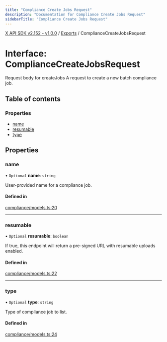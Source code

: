 ```yaml
---
title: "Compliance Create Jobs Request"
description: "Documentation for Compliance Create Jobs Request"
sidebarTitle: "Compliance Create Jobs Request"
---
```


[X API SDK v2.152 - v1.0.0](../README.md) / [Exports](../modules.md) / ComplianceCreateJobsRequest

# Interface: ComplianceCreateJobsRequest

Request body for createJobs
A request to create a new batch compliance job.

## Table of contents

### Properties

- [name](ComplianceCreateJobsRequest.md#name)
- [resumable](ComplianceCreateJobsRequest.md#resumable)
- [type](ComplianceCreateJobsRequest.md#type)

## Properties

### name

• `Optional` **name**: `string`

User-provided name for a compliance job.

#### Defined in

[compliance/models.ts:20](https://github.com/xdevplatform/xdk/blob/ad4172ef5f68f089e0f077a190b271016dd35bf7/xdk/typescript/src/compliance/models.ts#L20)

___

### resumable

• `Optional` **resumable**: `boolean`

If true, this endpoint will return a pre-signed URL with resumable uploads enabled.

#### Defined in

[compliance/models.ts:22](https://github.com/xdevplatform/xdk/blob/ad4172ef5f68f089e0f077a190b271016dd35bf7/xdk/typescript/src/compliance/models.ts#L22)

___

### type

• `Optional` **type**: `string`

Type of compliance job to list.

#### Defined in

[compliance/models.ts:24](https://github.com/xdevplatform/xdk/blob/ad4172ef5f68f089e0f077a190b271016dd35bf7/xdk/typescript/src/compliance/models.ts#L24)
